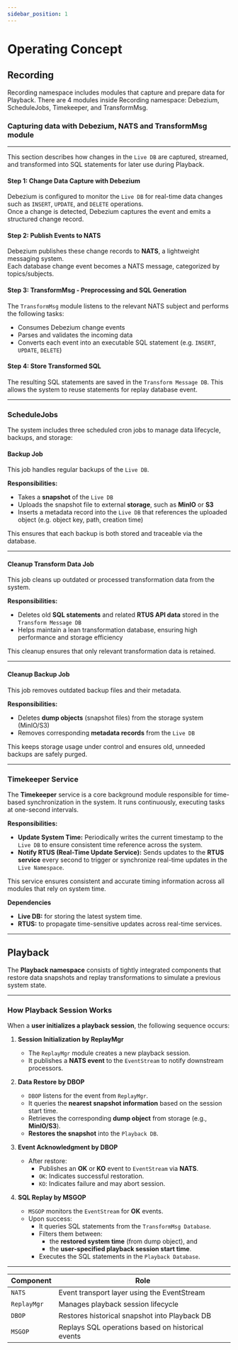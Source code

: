 ```yaml
---
sidebar_position: 1
---
```

# Operating Concept

## Recording

Recording namespace includes modules that capture and prepare data for Playback.
There are 4 modules inside Recording namespace: Debezium, ScheduleJobs, Timekeeper, and TransformMsg.

### Capturing data with Debezium, NATS and TransformMsg module
---
This section describes how changes in the `Live DB` are captured, streamed, and transformed into SQL statements for later use during Playback.

#### Step 1: Change Data Capture with Debezium

Debezium is configured to monitor the `Live DB` for real-time data changes such as `INSERT`, `UPDATE`, and `DELETE` operations.  
Once a change is detected, Debezium captures the event and emits a structured change record.

#### Step 2: Publish Events to NATS

Debezium publishes these change records to **NATS**, a lightweight messaging system.  
Each database change event becomes a NATS message, categorized by topics/subjects.

#### Step 3: TransformMsg - Preprocessing and SQL Generation

The `TransformMsg` module listens to the relevant NATS subject and performs the following tasks:

- Consumes Debezium change events
- Parses and validates the incoming data
- Converts each event into an executable SQL statement (e.g. `INSERT`, `UPDATE`, `DELETE`)

#### Step 4: Store Transformed SQL

The resulting SQL statements are saved in the `Transform Message DB`. This allows the system to reuse statements for replay database event.

---
### ScheduleJobs

The system includes three scheduled cron jobs to manage data lifecycle, backups, and storage:

#### Backup Job

This job handles regular backups of the `Live DB`.

**Responsibilities:**
- Takes a **snapshot** of the `Live DB`
- Uploads the snapshot file to external **storage**, such as **MinIO** or **S3**
- Inserts a metadata record into the `Live DB` that references the uploaded object (e.g. object key, path, creation time)

This ensures that each backup is both stored and traceable via the database.

---

#### Cleanup Transform Data Job

This job cleans up outdated or processed transformation data from the system.

**Responsibilities:**
- Deletes old **SQL statements** and related **RTUS API data** stored in the `Transform Message DB`
- Helps maintain a lean transformation database, ensuring high performance and storage efficiency

This cleanup ensures that only relevant transformation data is retained.

---

#### Cleanup Backup Job

This job removes outdated backup files and their metadata.

**Responsibilities:**
- Deletes **dump objects** (snapshot files) from the storage system (MinIO/S3)
- Removes corresponding **metadata records** from the `Live DB`

This keeps storage usage under control and ensures old, unneeded backups are safely purged.

---

### Timekeeper Service

The **Timekeeper** service is a core background module responsible for time-based synchronization in the system. It runs continuously, executing tasks at one-second intervals.

**Responsibilities:**
- **Update System Time:** Periodically writes the current timestamp to the `Live DB` to ensure consistent time reference across the system.
- **Notify RTUS (Real-Time Update Service):** Sends updates to the **RTUS service** every second to trigger or synchronize real-time updates in the `Live Namespace`.

This service ensures consistent and accurate timing information across all modules that rely on system time.

**Dependencies**
- **Live DB:** for storing the latest system time.
- **RTUS:** to propagate time-sensitive updates across real-time services.

---

## Playback

The **Playback namespace** consists of tightly integrated components that restore data snapshots and replay transformations to simulate a previous system state.

---

### How Playback Session Works

When a **user initializes a playback session**, the following sequence occurs:

1. **Session Initialization by ReplayMgr**
   - The `ReplayMgr` module creates a new playback session.
   - It publishes a **NATS event** to the `EventStream` to notify downstream processors.

2. **Data Restore by DBOP**
   - `DBOP` listens for the event from `ReplayMgr`.
   - It queries the **nearest snapshot information** based on the session start time.
   - Retrieves the corresponding **dump object** from storage (e.g., **MinIO/S3**).
   - **Restores the snapshot** into the `Playback DB`.

3. **Event Acknowledgment by DBOP**
   - After restore:
     - Publishes an **OK** or **KO** event to `EventStream` via **NATS**.
     - `OK`: Indicates successful restoration.
     - `KO`: Indicates failure and may abort session.

4. **SQL Replay by MSGOP**
   - `MSGOP` monitors the `EventStream` for **OK** events.
   - Upon success:
     - It queries SQL statements from the `TransformMsg Database`.
     - Filters them between:
       - the **restored system time** (from dump object), and
       - the **user-specified playback session start time**.
     - Executes the SQL statements in the `Playback Database`.

---

| Component  | Role |
|------------|------|
| `NATS` | Event transport layer using the EventStream |
| `ReplayMgr` | Manages playback session lifecycle |
| `DBOP` | Restores historical snapshot into Playback DB |
| `MSGOP` | Replays SQL operations based on historical events |
